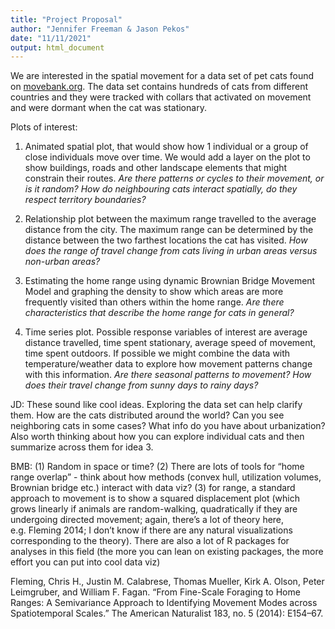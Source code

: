 ---
title: "Project Proposal"
author: "Jennifer Freeman & Jason Pekos"
date: "11/11/2021"
output: html_document
---

We are interested in the spatial movement for a data set of pet cats found on [movebank.org](https://www.movebank.org/cms/webapp?gwt_fragment=page=studies,path=study64283289). The data set contains hundreds of cats from different countries and they were tracked with collars that activated on movement and were dormant when the cat was stationary.

Plots of interest:

1. Animated spatial plot, that would show how 1 individual or a group of close individuals move over time. We would add a layer on the plot to show buildings, roads and other landscape elements that might constrain their routes. *Are there patterns or cycles to their movement, or is it random? How do neighbouring cats interact spatially, do they respect territory boundaries?*

2. Relationship plot between the maximum range travelled to the average distance from the city. The maximum range can be determined by the distance between the two farthest locations the cat has visited. *How does the range of travel change from cats living in urban areas versus non-urban areas?*

3. Estimating the home range using dynamic Brownian Bridge Movement Model and graphing the density to show which areas are more frequently visited than others within the home range. *Are there characteristics that describe the home range for cats in general?*

4. Time series plot. Possible response variables of interest are average distance travelled, time spent stationary, average speed of movement, time spent outdoors. If possible we might combine the data with temperature/weather data to explore how movement patterns change with this information. *Are there seasonal patterns to movement? How does their travel change from sunny days to rainy days?*

JD: These sound like cool ideas. Exploring the data set can help clarify them. How are the cats distributed around the world? Can you see neighboring cats in some cases? What info do you have about urbanization? Also worth thinking about how you can explore individual cats and then summarize across them for idea 3.

BMB: (1) Random in space or time? (2) There are lots of tools for "home range overlap" - think about how methods (convex hull, utilization volumes, Brownian bridge etc.) interact with data viz? (3) for range, a standard approach to movement is to show a squared displacement plot (which grows linearly if animals are random-walking, quadratically if they are undergoing directed movement; again, there's a lot of theory here, e.g. Fleming 2014; I don't know if there are any natural visualizations corresponding to the theory). There are also a lot of R packages for analyses in this field (the more you can lean on existing packages, the more effort you can put into cool data viz)

Fleming, Chris H., Justin M. Calabrese, Thomas Mueller, Kirk A. Olson, Peter Leimgruber, and William F. Fagan. “From Fine-Scale Foraging to Home Ranges: A Semivariance Approach to Identifying Movement Modes across Spatiotemporal Scales.” The American Naturalist 183, no. 5 (2014): E154–67.

